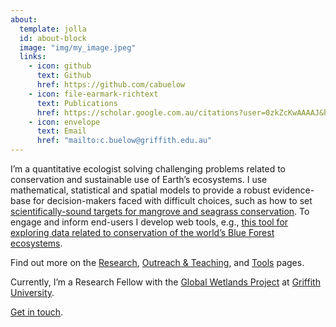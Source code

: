 ```yaml
---
about:
  template: jolla
  id: about-block
  image: "img/my_image.jpeg"
  links:
    - icon: github
      text: Github
      href: https://github.com/cabuelow
    - icon: file-earmark-richtext
      text: Publications
      href: https://scholar.google.com.au/citations?user=0zkZcKwAAAAJ&hl=en
    - icon: envelope
      text: Email
      href: "mailto:c.buelow@griffith.edu.au"  
---
```


::: {#about-block}
:::

I'm a quantitative ecologist solving challenging problems related to conservation and sustainable use of Earth's ecosystems. I use mathematical, statistical and spatial models to provide a robust evidence-base for decision-makers faced with difficult choices, such as how to set [scientifically-sound targets for mangrove and seagrass conservation](https://www.sciencedirect.com/science/article/pii/S0960982222002354). To engage and inform end-users I develop web tools, e.g., [this tool for exploring data related to conservation of the world's Blue Forest ecosystems]( https://cbuelow.shinyapps.io/blue-forests-application/).

Find out more on the [Research](research/index.qmd), [Outreach & Teaching](outreach/index.qmd), and [Tools](tools/index.qmd) pages.

Currently, I'm a Research Fellow with the [Global Wetlands Project](https://globalwetlandsproject.org/) at [Griffith University](https://www.griffith.edu.au/).

[Get in touch](mailto:mail.c.buelow@griffith.edu.au).
